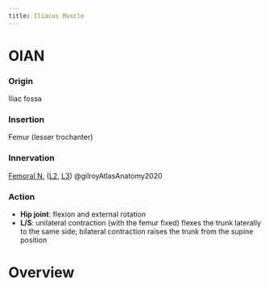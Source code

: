 ```yaml
---
title: Iliacus Muscle
---
```


# OIAN

:::{layout-ncol="4"}

### Origin
Iliac fossa

### Insertion
Femur (lesser trochanter)

### Innervation

[Femoral N.]({{< var ref-femoral-nerve.path >}}) ([L2]({{< var ref-nerve-root.l2 >}}), [L3]({{< var ref-nerve-root.l3 >}})) @gilroyAtlasAnatomy2020 

### Action

- **Hip joint**: flexion and external rotation
- **L/S**: unilateral contraction (with the femur fixed) flexes the trunk laterally to the same side; bilateral contraction raises the trunk from the supine position


:::

# Overview